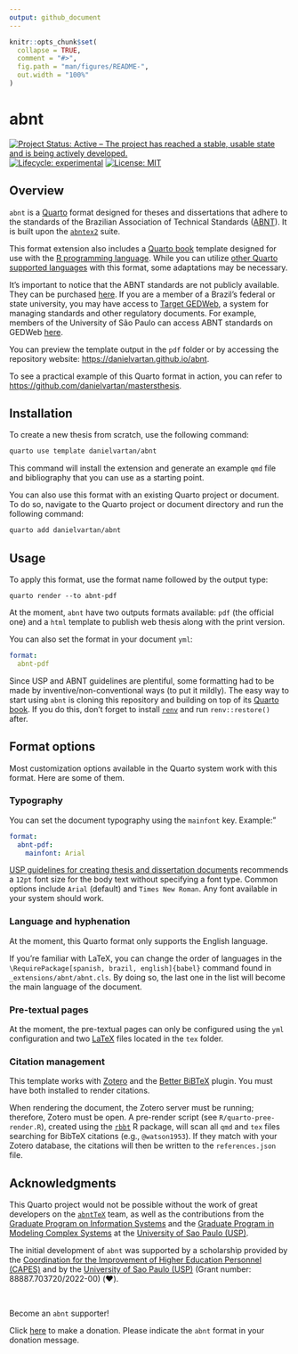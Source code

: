 ```yaml
---
output: github_document
---
```


<!-- README.md is generated from README.Rmd. Please edit that file -->

```r
knitr::opts_chunk$set(
  collapse = TRUE,
  comment = "#>",
  fig.path = "man/figures/README-",
  out.width = "100%"
)
```

# abnt

<!-- badges: start -->
[![Project Status: Active – The project has reached a stable, usable state and is being actively developed.](https://www.repostatus.org/badges/latest/active.svg)](https://www.repostatus.org/#active)
[![Lifecycle: experimental](https://img.shields.io/badge/lifecycle-experimental-orange.svg)](https://lifecycle.r-lib.org/articles/stages.html)
[![License: MIT](https://img.shields.io/badge/license-MIT-green)](https://choosealicense.com/licenses/mit/)
<!-- badges: end -->

## Overview

`abnt` is a [Quarto](https://quarto.org) format designed for theses and dissertations that adhere to the standards of the Brazilian Association of Technical Standards ([ABNT](https://www.abnt.org.br/)). It is built upon the [`abntex2`](https://www.abntex.net.br/) suite.

This format extension also includes a [Quarto book](https://quarto.org/docs/books/) template designed for use with the [R programming language](https://www.r-project.org/). While you can utilize [other Quarto supported languages](https://quarto.org/docs/computations/python.html) with this format, some adaptations may be necessary.

It's important to notice that the ABNT standards are not publicly available. They can be purchased [here](https://www.abntcatalogo.com.br). If you are a member of a Brazil's federal or state university, you may have access to [Target GEDWeb](https://www.gedweb.com.br), a system for managing standards and other regulatory documents. For example, members of the University of São Paulo can access ABNT standards on GEDWeb [here](https://uspdigital.usp.br/wsusuario/gedweb.jsp).

You can preview the template output in the `pdf` folder or by accessing the repository website: <https://danielvartan.github.io/abnt>.

To see a practical example of this Quarto format in action, you can refer to <https://github.com/danielvartan/mastersthesis>.

## Installation

To create a new thesis from scratch, use the following command:

```bash
quarto use template danielvartan/abnt
```

<!-- Needs testing -->

This command will install the extension and generate an example `qmd` file and bibliography that you can use as a starting point.

You can also use this format with an existing Quarto project or document. To do so, navigate to the Quarto project or document directory and run the following command:

```bash
quarto add danielvartan/abnt
```

## Usage

To apply this format, use the format name followed by the output type:

`quarto render --to abnt-pdf`

At the moment, `abnt` have two outputs formats available: `pdf` (the official one) and a `html` template to publish web thesis along with the print version.

You can also set the format in your document `yml`:

``` yaml
format:
  abnt-pdf
```

Since USP and ABNT guidelines are plentiful, some formatting had to be made by inventive/non-conventional ways (to put it mildly). The easy way to start using `abnt` is cloning this repository and building on top of its [Quarto book](https://quarto.org/docs/books/). If you do this, don't forget to install [`renv`](https://rstudio.github.io/renv/index.html) and run `renv::restore()` after.

## Format options

<!-- See <https://github.com/quarto-journals/elsevier>. -->
<!-- See <https://quarto.org/docs/extensions/formats.html>. -->

Most customization options available in the Quarto system work with this format. Here are some of them.

### Typography

You can set the document typography using the `mainfont` key. Example:"

``` yaml
format:
  abnt-pdf:
    mainfont: Arial
```
[USP guidelines for creating thesis and dissertation documents](https://teses.usp.br/index.php?option=com_content&view=article&id=52&Itemid=67&lang=en) recommends a `12pt` font size for the body text without specifying a font type.  Common options include `Arial` (default) and `Times New Roman`. Any font available in your system should work.

### Language and hyphenation

At the moment, this Quarto format only supports the English language.

If you're familiar with LaTeX, you can change the order of languages in the `\RequirePackage[spanish, brazil, english]{babel}` command found in  `_extensions/abnt/abnt.cls`. By doing so, the last one in the list will become the main language of the document.

### Pre-textual pages

At the moment, the pre-textual pages can only be configured using the `yml` configuration and two [LaTeX](https://www.latex-project.org/) files located in the `tex` folder.

### Citation management

This template works with [Zotero](https://www.zotero.org/) and the [Better BiBTeX](https://github.com/retorquere/zotero-better-bibtex) plugin. You must have both installed to render citations.

When rendering the document, the Zotero server must be running; therefore, Zotero must be open. A pre-render script (see `R/quarto-pree-render.R`), created using the [`rbbt`](https://github.com/paleolimbot/rbbt) R package, will scan all `qmd` and `tex` files searching for BibTeX citations (e.g., `@watson1953`). If they match with your Zotero database, the citations will then be written to the `references.json` file.

<!-- How to add or remove sections. -->

<!-- ## Citation style -->

<!-- Cache issues. Use cache refresh -->

## Acknowledgments

This Quarto project would not be possible without the work of great developers on the [`abntTeX`](https://www.abntex.net.br/) team, as well as the contributions from the [Graduate Program on Information Systems](http://ppgsi.each.usp.br/templates/) and the [Graduate Program in Modeling Complex Systems](https://sites.usp.br/scx/apresentacao/) at the [University of Sao Paulo (USP)](http://usp.br/).

The initial development of `abnt` was supported by a scholarship provided by the  [Coordination for the Improvement of Higher Education Personnel (CAPES)](https://www.gov.br/capes/) and by the [University of Sao Paulo (USP)](http://usp.br/) (Grant number: 88887.703720/2022-00) (❤️).

<br>

Become an `abnt` supporter!

Click [here](https://github.com/sponsors/danielvartan) to make a donation. Please indicate the `abnt` format in your donation message.
